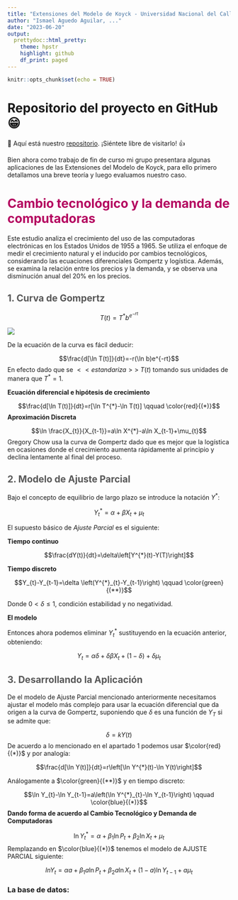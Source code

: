 ```yaml
---
title: "Extensiones del Modelo de Koyck - Universidad Nacional del Callao    Econometria II"
author: "Ismael Aguedo Aguilar, ..."
date: "2023-06-20"
output: 
  prettydoc::html_pretty:
    theme: hpstr 
    highlight: github
    df_print: paged
---
```


```r
knitr::opts_chunk$set(echo = TRUE)
```

# Repositorio del proyecto en GitHub &#128513;

&#127881; Aquí está nuestro [repositorio](https://github.com/Ismael-Aguedo). ¡Siéntete libre de visitarlo! &#128077;


Bien ahora como trabajo de fin de curso mi grupo presentara algunas aplicaciones de las Extensiones del Modelo de Koyck, para ello primero detallamos una breve teoría y luego evaluamos nuestro caso.

# <span style="color:#B4045F">Cambio tecnológico y la demanda de computadoras</span>

Este estudio analiza el crecimiento del uso de las computadoras electrónicas en los Estados Unidos de 1955 a 1965. Se utiliza el enfoque de medir el crecimiento natural y el inducido por cambios tecnológicos, considerando las ecuaciones diferenciales Gompertz y logística. Además, se examina la relación entre los precios y la demanda, y se observa una disminución anual del 20% en los precios.

## <span style="color:#585858">1. Curva de Gompertz </span>

$$T(t)=T^{*}b^{e^{-rt}}$$

![](https://drive.google.com/uc?export=view&id=1xgNFzEdU2li5sQ9cWM8QgIJe9NdHU4uO)

De la ecuación de la curva es fácil deducir:

$$\frac{d[\ln T(t)]}{dt}=-r(\ln b)e^{-rt}$$
En efecto dado que se $<<estandariza>>$  $T(t)$ tomando sus unidades de manera que $T^{*}=1$.

**Ecuación diferencial e hipótesis de crecimiento**

$$\frac{d[\ln T(t)]}{dt}=r[\ln T^{*}-\ln T(t)]  \qquad  \color{red}{(*)}$$
**Aproximación Discreta**

$$\ln \frac{X_{t}}{X_{t-1}}=a\ln X^{*}-a\ln X_{t-1}+\mu_{t}$$
Gregory Chow usa la curva de Gompertz dado que es mejor que la logística en ocasiones donde el crecimiento aumenta rápidamente al principio y declina lentamente al final del proceso.

## <span style="color:#585858">2. Modelo de Ajuste Parcial</span>

Bajo el concepto de equilibrio de largo plazo se introduce la notación $Y^{*}$:

$$Y^{*}_{t}=\alpha+\beta X_{t}+\mu_{t}$$

El supuesto básico de *Ajuste Parcial* es el siguiente:

**Tiempo continuo**

$$\frac{dY(t)}{dt}=\delta\left[Y^{*}(t)-Y(T)\right]$$

**Tiempo discreto**

$$Y_{t}-Y_{t-1}=\delta \left(Y^{*}_{t}-Y_{t-1}\right) \qquad \color{green}{(**)}$$

Donde $0<\delta\leq1$, condición estabilidad y no negatividad.

**El modelo**

Entonces ahora podemos eliminar $Y^{*}_{t}$ sustituyendo en la ecuación anterior, obteniendo:

$$Y_{t}=\alpha\delta+\delta\beta X_{t}+\left(1-\delta\right)+\delta\mu_{t}$$

## <span style="color:#585858">3. Desarrollando la Aplicación</span>

De el modelo de Ajuste Parcial mencionado anteriormente necesitamos ajustar el modelo más complejo para usar la ecuación diferencial que da origen a la curva de Gompertz, suponiendo que $\delta$ es una función de $Y_{T}$ si se admite que:

$$\delta=kY(t)$$
De acuerdo a lo mencionado en el apartado 1 podemos usar $\color{red}{(*)}$ y por analogía:

$$\frac{d[\ln Y(t)]}{dt}=r\left[\ln Y^{*}(t)-\ln Y(t)\right]$$

Análogamente a $\color{green}{(**)}$ y en tiempo discreto:

$$\ln Y_{t}-\ln Y_{t-1}=a\left(\ln Y^{*}_{t}-\ln Y_{t-1}\right)  \qquad \color{blue}{(*)}$$
**Dando forma de acuerdo al Cambio Tecnológico y Demanda de Computadoras**

$$\ln Y^{*}_{t}=\alpha+\beta_{1}\ln P_{t}+\beta_{2}\ln X_{t}+\mu_{t}$$
Remplazando en $\color{blue}{(*)}$ tenemos el modelo de AJUSTE PARCIAL siguiente:

$$ln Y_{t}=\alpha a+\beta_{1}a\ln P_{t}+\beta_{2}a\ln X_{t}+(1-a)\ln Y_{t-1}+a\mu_{t}$$

### La base de datos:

